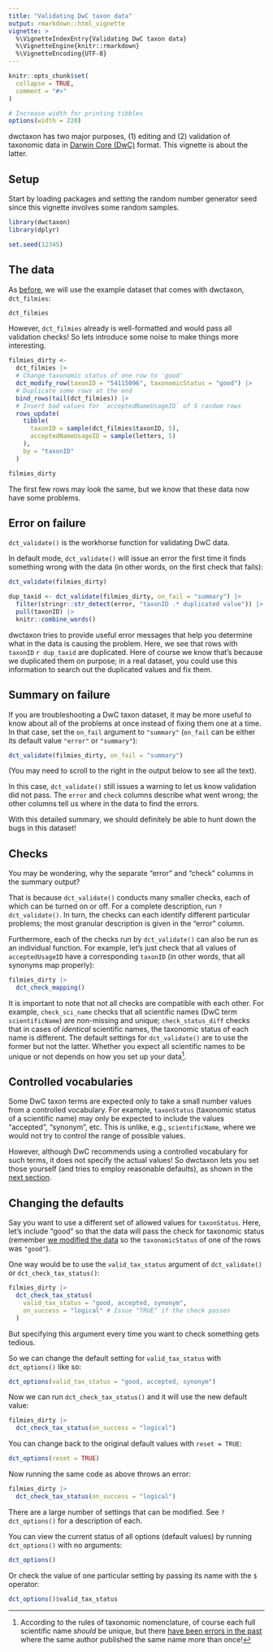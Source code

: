 ```yaml
---
title: "Validating DwC taxon data"
output: rmarkdown::html_vignette
vignette: >
  %\VignetteIndexEntry{Validating DwC taxon data}
  %\VignetteEngine{knitr::rmarkdown}
  %\VignetteEncoding{UTF-8}
---
```


```r
knitr::opts_chunk$set(
  collapse = TRUE,
  comment = "#>"
)

# Increase width for printing tibbles
options(width = 220)
```

dwctaxon has two major purposes, (1) editing and (2) validation of taxonomic data in [Darwin Core (DwC)](https://dwc.tdwg.org/terms/#taxon) format. This vignette is about the latter.

## Setup

Start by loading packages and setting the random number generator seed since this vignette involves some random samples.

```r
library(dwctaxon)
library(dplyr)

set.seed(12345)
```

## The data

As [before](https://docs.ropensci.org/dwctaxon/articles/editing.html#the-data), we will use the example dataset that comes with dwctaxon, `dct_filmies`:

```r
dct_filmies
```

However, `dct_filmies` already is well-formatted and would pass all validation checks! So lets introduce some noise to make things more interesting.

```r
filmies_dirty <-
  dct_filmies |>
  # Change taxonomic status of one row to 'good'
  dct_modify_row(taxonID = "54115096", taxonomicStatus = "good") |>
  # Duplicate some rows at the end
  bind_rows(tail(dct_filmies)) |>
  # Insert bad values for `acceptedNameUsageID` of 5 random rows
  rows_update(
    tibble(
      taxonID = sample(dct_filmies$taxonID, 5),
      acceptedNameUsageID = sample(letters, 5)
    ),
    by = "taxonID"
  )

filmies_dirty
```

The first few rows may look the same, but we know that these data now have some problems.

## Error on failure

`dct_validate()` is the workhorse function for validating DwC data.

In default mode, `dct_validate()` will issue an error the first time it finds something wrong with the data (in other words, on the first check that fails):

```r
dct_validate(filmies_dirty)
```

```r
dup_taxid <- dct_validate(filmies_dirty, on_fail = "summary") |>
  filter(stringr::str_detect(error, "taxonID .* duplicated value")) |>
  pull(taxonID) |>
  knitr::combine_words()
```

dwctaxon tries to provide useful error messages that help you determine what in the data is causing the problem. Here, we see that rows with `taxonID` `r dup_taxid` are duplicated. Here of course we know that's because we duplicated them on purpose; in a real dataset, you could use this information to search out the duplicated values and fix them.

## Summary on failure

If you are troubleshooting a DwC taxon dataset, it may be more useful to know about all of the problems at once instead of fixing them one at a time. In that case, set the `on_fail` argument to `"summary"` (`on_fail` can be either its default value `"error"` or `"summary"`):

```r
dct_validate(filmies_dirty, on_fail = "summary")
```

(You may need to scroll to the right in the output below to see all the text).

In this case, `dct_validate()` still issues a warning to let us know validation did not pass. The `error` and `check` columns describe what went wrong; the other columns tell us where in the data to find the errors.

With this detailed summary, we should definitely be able to hunt down the bugs in this dataset!

## Checks

You may be wondering, why the separate "error" and "check" columns in the summary output?

That is because `dct_validate()` conducts many smaller checks, each of which can be turned on or off. For a complete description, run `?dct_validate()`. In turn, the checks can each identify different particular problems; the most granular description is given in the "error" column.

Furthermore, each of the checks run by `dct_validate()` can also be run as an individual function. For example, let's just check that all values of `acceptedUsageID` have a corresponding `taxonID` (in other words, that all synonyms map properly):

```r
filmies_dirty |>
  dct_check_mapping()
```

It is important to note that not all checks are compatible with each other. For example, `check_sci_name` checks that all scientific names (DwC term `scientificName`) are non-missing and unique; `check_status_diff` checks that in cases of *identical* scientific names, the taxonomic status of each name is different. The default settings for `dct_validate()` are to use the former but not the latter. Whether you expect all scientific names to be unique or not depends on how you set up your data^[According to the rules of taxonomic nomenclature, of course each full scientific name *should* be unique, but there [have been errors in the past](https://www.iapt-taxon.org/nomen/pages/main/art_31.html?zoom_highlight=identical) where the same author published the same name more than once!].

## Controlled vocabularies

Some DwC taxon terms are expected only to take a small number values from a controlled vocabulary. For example, `taxonStatus` (taxonomic status of a scientific name) may only be expected to include the values "accepted", "synonym", etc. This is unlike, e.g., `scientificName`, where we would not try to control the range of possible values.

However, although DwC recommends using a controlled vocabulary for such terms, it does not specify the actual values! So dwctaxon lets you set those yourself (and tries to employ reasonable defaults), as shown in the 
[next section](#changing-the-defaults).

## Changing the defaults

Say you want to use a different set of allowed values for `taxonStatus`. Here, let's include "good" so that the data will pass the check for taxonomic status (remember [we modified the data](#the-data) so the `taxonomicStatus` of one of the rows was `"good"`).

One way would be to use the `valid_tax_status` argument of `dct_validate()` or `dct_check_tax_status()`:

```r
filmies_dirty |>
  dct_check_tax_status(
    valid_tax_status = "good, accepted, synonym",
    on_success = "logical" # Issue "TRUE" if the check passes
  )
```

But specifying this argument every time you want to check something gets tedious.

So we can change the default setting for `valid_tax_status` with `dct_options()` like so:

```r
dct_options(valid_tax_status = "good, accepted, synonym")
```

Now we can run `dct_check_tax_status()` and it will use the new default value:

```r
filmies_dirty |>
  dct_check_tax_status(on_success = "logical")
```

You can change back to the original default values with `reset = TRUE`:

```r
dct_options(reset = TRUE)
```

Now running the same code as above throws an error:

```r
filmies_dirty |>
  dct_check_tax_status(on_success = "logical")
```

There are a large number of settings that can be modified. See `?dct_options()` for a description of each.

You can view the current status of all options (default values) by running `dct_options()` with no arguments:

```r
dct_options()
```

Or check the value of one particular setting by passing its name with the `$` operator:

```r
dct_options()$valid_tax_status
```
